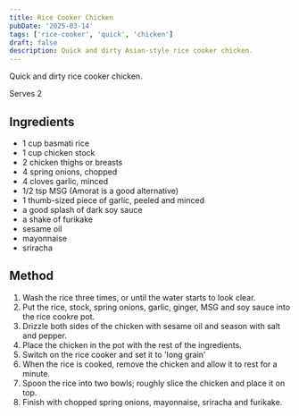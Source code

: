```yaml
---
title: Rice Cooker Chicken
pubDate: '2025-03-14'
tags: ['rice-cooker', 'quick', 'chicken']
draft: false
description: Quick and dirty Asian-style rice cooker chicken.
---
```


Quick and dirty rice cooker chicken.

Serves 2

## Ingredients

- 1 cup basmati rice
- 1 cup chicken stock
- 2 chicken thighs or breasts
- 4 spring onions, chopped
- 4 cloves garlic, minced
- 1/2 tsp MSG (Amorat is a good alternative)
- 1 thumb-sized piece of garlic, peeled and minced
- a good splash of dark soy sauce
- a shake of furikake
- sesame oil
- mayonnaise
- sriracha

## Method

1. Wash the rice three times, or until the water starts to look clear.
2. Put the rice, stock, spring onions, garlic, ginger, MSG and soy sauce into the rice cookre pot.
3. Drizzle both sides of the chicken with sesame oil and season with salt and pepper.
4. Place the chicken in the pot with the rest of the ingredients.
5. Switch on the rice cooker and set it to 'long grain'
6. When the rice is cooked, remove the chicken and allow it to rest for a minute.
7. Spoon the rice into two bowls; roughly slice the chicken and place it on top.
8. Finish with chopped spring onions, mayonnaise, sriracha and furikake.
